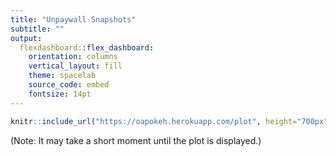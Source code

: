 ```yaml
---
title: "Unpaywall Snapshots"
subtitle: ""
output:
  flexdashboard::flex_dashboard:
    orientation: columns
    vertical_layout: fill
    theme: spacelab
    source_code: embed
    fontsize: 14pt
---
```


```r
knitr::include_url("https://oapokeh.herokuapp.com/plot", height="700px")
```

(Note: It may take a short moment until the plot is displayed.)
